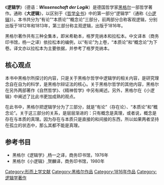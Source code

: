 {{infobox Book | 
| width         = 17em
| name          = 《逻辑学》
| title_orig    = 《Wissenschaft der Logik》
| translator    = 杨一之
| image         = 
| image_caption = 
| author        = 黑格尔
| illustrator   = 
| cover_artist  = 
| country       = 德国
| language      = 汉语
| series        = 
| genre         = 哲学理论
| publisher     = 商务印书馆
| release_date  = 1976年
| english_release_date = 
| media_type    = 
| pages         =
| preceded_by   = 
| followed_by   = 
}}
{{Hegelianism}}
《'''逻辑学'''》（德语：'''''Wissenschaft der Logik'''''）是德国哲学家[[黑格尔|黑格尔]]一部哲学著作。通称《'''大逻辑'''》，以区别于《[[哲学全书|哲学全书]]》中的第一部分“逻辑学”（通称《[[小逻辑|小逻辑]]》）。本书共分为“有论”“本质论”“概念论”三部分，前两部分合称客观逻辑，分别出版于1812年和1813年，第三部分称主观逻辑，出版于1816年。

黑格尔著作共有三种全集本，即米希勒本，格罗克纳本和拉松本。中文译本（商务印书馆，杨一之译）依拉松本的编例，以“有论”为上卷，“本质论”和“概念论”为下卷。译文亦以拉松本为主要依据，并参考了格罗克纳本。

==核心观点==
本书中黑格尔所探讨的内容，只是关于黑格尔哲学中逻辑学的相关内容，是研究理念自在自为的科学，是黑格尔辩证法的核心。关于黑格尔哲学的其他内容，黑格尔在另外两部著作《自然哲学》、《精神哲学》中另有阐述。另外，黑格尔在《小逻辑》中阐述了比此书更加成熟的观点。

在此书中，黑格尔把逻辑学分为了三部分，就是“有论”（存在论）、“本质论”和“概念论”。关于这三部分的关系，是层层渐进的：只有概念是真理，或者说，概念是存在与本质的真理。因为存在与本质只是直接的和间接的东西，所以如果两者坚持在孤立的状态中，那么其都不能是真理。

== 参考书目 ==
* 黑格尔《逻辑学》,杨一之译，商务印书馆，1976年
* 黑格尔《小逻辑》,贺麟译，商务印书馆，1980年

{{Authority control}}
[[Category:形而上学文献|Category:形而上学文献]]
[[Category:黑格尔作品|Category:黑格尔作品]]
[[Category:1816年作品|Category:1816年作品]]
[[Category:逻辑学著作|Category:逻辑学著作]]